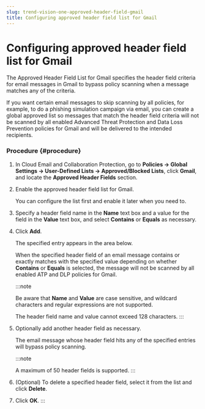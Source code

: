 ```yaml
---
slug: trend-vision-one-approved-header-field-gmail
title: Configuring approved header field list for Gmail
---
```

# Configuring approved header field list for Gmail

The Approved Header Field List for Gmail specifies the header field criteria for email messages in Gmail to bypass policy scanning when a message matches any of the criteria.

If you want certain email messages to skip scanning by all policies, for example, to do a phishing simulation campaign via email, you can create a global approved list so messages that match the header field criteria will not be scanned by all enabled Advanced Threat Protection and Data Loss Prevention policies for Gmail and will be delivered to the intended recipients.

### Procedure {#procedure}

1.  In Cloud Email and Collaboration Protection, go to **Policies → Global Settings → User-Defined Lists → Approved/Blocked Lists**, click **Gmail**, and locate the **Approved Header Fields** section.

2.  Enable the approved header field list for Gmail.

    You can configure the list first and enable it later when you need to.

3.  Specify a header field name in the **Name** text box and a value for the field in the **Value** text box, and select **Contains** or **Equals** as necessary.

4.  Click **Add**.

    The specified entry appears in the area below.

    When the specified header field of an email message contains or exactly matches with the specified value depending on whether **Contains** or **Equals** is selected, the message will not be scanned by all enabled ATP and DLP policies for Gmail.

    :::note

    Be aware that **Name** and **Value** are case sensitive, and wildcard characters and regular expressions are not supported.

    The header field name and value cannot exceed 128 characters.
    :::

5.  Optionally add another header field as necessary.

    The email message whose header field hits any of the specified entries will bypass policy scanning.

    :::note

    A maximum of 50 header fields is supported.
    :::

6.  (Optional) To delete a specified header field, select it from the list and click **Delete**.

7.  Click **OK**.
:::
